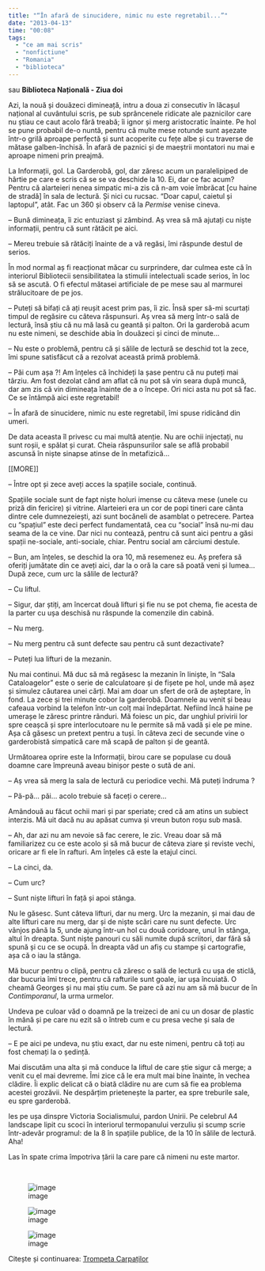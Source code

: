 ```yaml
---
title: "“În afară de sinucidere, nimic nu este regretabil...”"
date: "2013-04-13"
time: "00:08"
tags:
  - "ce am mai scris"
  - "nonfictiune"
  - "Romania"
  - "biblioteca"
---
```

sau **Biblioteca Națională - Ziua doi**

Azi, la nouă și douăzeci dimineață, intru a doua zi consecutiv în lăcașul național al cuvântului scris, pe sub sprâncenele ridicate ale paznicilor care nu știau ce caut acolo fără treabă; îi ignor și merg aristocratic înainte. Pe hol se pune probabil de-o nuntă, pentru că multe mese rotunde sunt așezate într-o grilă aproape perfectă și sunt acoperite cu fețe albe și cu traverse de mătase galben-închisă. În afară de paznici și de maeștrii montatori nu mai e aproape nimeni prin preajmă.

La Informații, gol. La Garderobă, gol, dar zăresc acum un paralelipiped de hârtie pe care e scris că se se va deschide la 10. Ei, dar ce fac acum? Pentru că alarteieri nenea simpatic mi-a zis că n-am voie îmbrăcat \[cu haine de stradă\] în sala de lectură. Și nici cu rucsac. "Doar capul, caietul și laptopul", atât. Fac un 360 și observ că la *Permise* venise cineva.

-- Bună dimineața, îi zic entuziast și zâmbind. Aș vrea să mă ajutați cu niște informații, pentru că sunt rătăcit pe aici.

-- Mereu trebuie să rătăciți înainte de a vă regăsi, îmi răspunde destul de serios.

În mod normal aș fi reacționat măcar cu surprindere, dar culmea este că în interiorul Bibliotecii sensibilitatea la stimulii intelectuali scade serios, în loc să se ascută. O fi efectul mătasei artificiale de pe mese sau al marmurei strălucitoare de pe jos.

-- Puteți să bifați că ați reușit acest prim pas, îi zic. Însă sper să-mi scurtați timpul de regăsire cu câteva răspunsuri. Aș vrea să merg într-o sală de lectură, însă știu că nu mă lasă cu geantă și palton. Ori la garderobă acum nu este nimeni, se deschide abia în douăzeci și cinci de minute...

-- Nu este o problemă, pentru că și sălile de lectură se deschid tot la zece, îmi spune satisfăcut că a rezolvat această primă problemă.

-- Păi cum așa ?! Am înțeles că închideți la șase pentru că nu puteți mai târziu. Am fost dezolat când am aflat că nu pot să vin seara după muncă, dar am zis că vin dimineața înainte de a o începe. Ori nici asta nu pot să fac. Ce se întâmpă aici este regretabil!

-- În afară de sinucidere, nimic nu este regretabil, îmi spuse ridicând din umeri.

De data aceasta îl privesc cu mai multă atenție. Nu are ochii injectați, nu sunt roșii, e spălat și curat. Cheia răspunsurilor sale se află probabil ascunsă în niște sinapse atinse de în metafizică...

\[\[MORE\]\]

-- Între opt și zece aveți acces la spațiile sociale, continuă.

Spațiile sociale sunt de fapt niște holuri imense cu câteva mese (unele cu priză din fericire) și vitrine. Alarteieri era un cor de popi tineri care cânta dintre cele dumnezeiești, azi sunt bocăneli de asamblat o petrecere. Partea cu "spațiul" este deci perfect fundamentată, cea cu "social" însă nu-mi dau seama de la ce vine. Dar nici nu contează, pentru că sunt aici pentru a găsi spații ne-sociale, anti-sociale, chiar. Pentru social am cârciumi destule.

-- Bun, am înțeles, se deschid la ora 10, mă resemenez eu. Aș prefera să oferiți jumătate din ce aveți aici, dar la o oră la care să poată veni și lumea... După zece, cum urc la sălile de lectură?

-- Cu liftul.

-- Sigur, dar știți, am încercat două lifturi și fie nu se pot chema, fie acesta de la parter cu ușa deschisă nu răspunde la comenzile din cabină.

-- Nu merg.

-- Nu merg pentru că sunt defecte sau pentru că sunt dezactivate?

-- Puteți lua lifturi de la mezanin.

Nu mai continui. Mă duc să mă regăsesc la mezanin în liniște, în "Sala Cataloagelor" este o serie de calculatoare și de fișete pe hol, unde mă așez și simulez căutarea unei cărți. Mai am doar un sfert de oră de așteptare, în fond. La zece și trei minute cobor la garderobă. Doamnele au venit și beau cafeaua vorbind la telefon într-un colț mai îndepărtat. Nefiind încă haine pe umerașe le zăresc printre rânduri. Mă foiesc un pic, dar unghiul privirii lor spre ceașcă și spre interlocutoare nu le permite să mă vadă și ele pe mine. Așa că găsesc un pretext pentru a tuși. în câteva zeci de secunde vine o garderobistă simpatică care mă scapă de palton și de geantă.

Următoarea oprire este la Informații, birou care se populase cu două doamne care împreună aveau binișor peste o sută de ani.

-- Aș vrea să merg la sala de lectură cu periodice vechi. Mă puteți îndruma ?

-- Pă-pă... păi... acolo trebuie să faceți o cerere...

Amândouă au făcut ochii mari și par speriate; cred că am atins un subiect interzis. Mă uit dacă nu au apăsat cumva și vreun buton roșu sub masă.

-- Ah, dar azi nu am nevoie să fac cerere, le zic. Vreau doar să mă familiarizez cu ce este acolo și să mă bucur de câteva ziare și reviste vechi, oricare ar fi ele în rafturi. Am înțeles că este la etajul cinci.

-- La cinci, da.

-- Cum urc?

-- Sunt niște lifturi în față și apoi stânga.

Nu le găsesc. Sunt câteva lifturi, dar nu merg. Urc la mezanin, și mai dau de alte lifturi care nu merg, dar și de niște scări care nu sunt defecte. Urc vânjos până la 5, unde ajung într-un hol cu două coridoare, unul în stânga, altul în dreapta. Sunt niște panouri cu săli numite după scriitori, dar fără să spună și cu ce se ocupă. În dreapta văd un afiș cu stampe și cartografie, așa că o iau la stânga.

Mă bucur pentru o clipă, pentru că zăresc o sală de lectură cu ușa de sticlă, dar bucuria îmi trece, pentru că rafturile sunt goale, iar ușa încuiată. O cheamă Georges și nu mai știu cum. Se pare că azi nu am să mă bucur de în *Contimporanul*, la urma urmelor.

Undeva pe culoar văd o doamnă pe la treizeci de ani cu un dosar de plastic în mână și pe care nu ezit să o întreb cum e cu presa veche și sala de lectură.

-- E pe aici pe undeva, nu știu exact, dar nu este nimeni, pentru că toți au fost chemați la o ședință.

Mai discutăm una alta și mă conduce la liftul de care știe sigur că merge; a venit cu el mai devreme. Îmi zice că le era mult mai bine înainte, în vechea clădire. Îi explic delicat că o biată clădire nu are cum să fie ea problema acestei grozăvii. Ne despărțim prietenește la parter, ea spre treburile sale, eu spre garderobă.

Ies pe ușa dinspre Victoria Socialismului, pardon Unirii. Pe celebrul A4 landscape lipit cu scoci în interiorul termopanului verzuliu și scump scrie într-adevăr programul: de la 8 în spațiile publice, de la 10 în sălile de lectură. Aha!

Las în spate crima împotriva țării la care pare că nimeni nu este martor.

\

![image](media/47805900038_0.jpg)

![image](media/47805900038_1.jpg)

![image](media/47805900038_2.jpg)

Citește și continuarea: [Trompeta Carpaților](48350397805.html){target="_blank"}